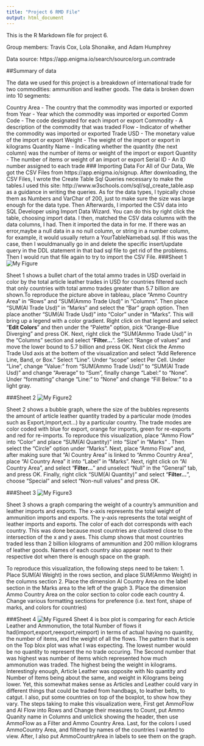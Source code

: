 ```yaml
---
title: "Project 6 RMD File"
output: html_document
---
```


This is the R Markdown file for project 6.

Group members: Travis Cox, Lola Shonaike, and Adam Humphrey

Data source: https://app.enigma.io/search/source/org.un.comtrade

##Summary of data

The data we used for this project is a breakdown of international trade for two commodities: ammunition and leather goods. The data is broken down into 10 segments: 

Country Area - The country that the commodity was imported or exported from
Year - Year which the commodity was imported or exported
Comm Code - The code designated for each import or export
Commodity - A description of the commodity that was traded
Flow - Indicator of whether the commodity was imported or exported
Trade USD - The monetary value of the import or export
Weight - The weight of the import or export in kilograms
Quantity Name - Indicating whether the quantity (the next column) was the number of items or weight of the import or export
Quantity - The number of items or weight of an import or export
Serial ID - An ID number assigned to each trade
### Importing Data
For All of Our Data, We got the CSV Files from https://app.enigma.io/signup. After downloading, the CSV Files, I wrote the Create Table Sql Queries necessary to make the tables.I used this site: http://www.w3schools.com/sql/sql_create_table.asp as a guidance in writing the queries. As for the data types, I typically chose them as Numbers and VarChar of 200, just to make sure the size was large enough for the data type.  Then Afterwards, I imported the CSV data into SQL Developer using Import Data Wizard. You can do this by right click the table, choosing import data. I then, matched the CSV data columns with the data columns, I had. Then it imported the data in for me. If there was an error,maybe a null data in a no null column, or string in a number column, for example, it would usually return a YourTableNamebad.sql. If this was the case, then I wouldmanually go in and delete the specific insert/update query in the DDL statement in that bad sql file to get rid of the problems. Then I would run that file again to try to import the CSV File. 
###Sheet 1
![My Figure](./sheet1.png)

Sheet 1 shows a bullet chart of the total ammo trades in USD overlaid in color by the total article leather trades in USD for countries filtered such that only countries with total ammo trades greater than 5.7 billion are shown.To reproduce the picture above in tableau, place "Ammo Country Area" in "Rows" and "SUM(Ammo Trade Usd)" in "Columns". Then place "SUM(Al Trade Usd)" in "Marks" and select the "Bar" graph option. Then place another "SUM(Al Trade Usd)" into "Color" under in "Marks". This will bring up a legend with a color gradient. Right click on that legend and select "**Edit Colors**" and then under the "Palette" option, pick "Orange-Blue Diverging" and press OK. Next, right click the "SUM(Ammo Trade Usd)" in the "Columns" section and select "**Filter...**". Select "Range of values" and move the lower bound to 5.7 billion and press OK. Next click the Ammo Trade Usd axis at the bottem of the visualization and select "Add Reference Line, Band, or Box." Select "Line". Under "scope" select Per Cell. Under "Line", change "Value:" from "SUM(Ammo Trade Usd)" to "SUM(Al Trade Usd)" and change "Average" to "Sum", finally change "Label:" to "None". Under "formatting" change "Line:" to "None" and change "Fill Below:" to a light gray.

###Sheet 2
![My Figure2](./sheet2.png)

Sheet 2 shows a bubble graph, where the size of the bubbles represents the amount of article leather quantity traded by a particular mode (modes such as Export,Import,ect...) by a particular country. The trade modes are color coded with blue for export, orange for imports, green for re-exports and red for re-imports. To reproduce this visualization, place "Ammo Flow" into "Color" and place "SUM(Al Quantity)" into "Size" in "Marks" . Then select the "Circle" option under "Marks". Next, place "Ammo Flow" and, after making sure that "Al Country Area" is linked to "Ammo Country Area", place "Al Country Area" it into "Label" in "Marks". Next, right click on "Al Country Area", and select "**Filter...**" and unselect "Null" in the "General" tab, and press OK. Finally, right click "SUM(Al Quantity)" and select "**Filter...**", choose "Special" and select "Non-null values" and press OK.

###Sheet 3
![My Figure3](./sheet3.png)

Sheet 3 shows a graph comparing the weight of a country's ammunition and leather imports and exports. The x-axis represents the total weight of ammunition imports and exports. The y-axis represents the total weight of leather imports and exports. The color of each dot corresponds with each country. This was done because most countries are clustered close to the intersection of the x and y axes. This clump shows that most countries traded less than 2 billion kilograms of ammunition and 200 million kilograms of leather goods. Names of each country also appear next to their respective dot when there is enough space on the graph.

To reproduce this visualization, the following steps need to be taken:
1. Place SUM(Al Weight) in the rows section, and place SUM(Ammo Weight) in the columns section
2. Place the dimension Al Country Area on the label section in the Marks area to the left of the graph
3. Place the dimension Ammo Country Area on the color section to color code each country
4. Change various formatting sections for preference (i.e. text font, shape of marks, and colors for countries)


###Sheet 4
![My Figure4](./sheet4.PNG)
Sheet 4 is box plot is comparing for each Article Leather and Ammonution, the total Number of flows it had(import,export,reexport,reimport) in terms of actual having no quantity, the number of items, and the weight of all the flows. The pattern that is seen on the Top blox plot was what I was expecting. The lowest number would be no quantity to represent the no trade occuring. The Second number that was highest was number of items which represented how much ammonution was traded. The highest being the weight in kilograms. Interestingly enough, Article Leather was opposite with No quantity and Number of Items being about the same, and weight in Kilograms being lower. Yet, this somewhat makes sense as Articles and Leather could vary in different things that could be traded from handbags, to leather belts, to catgut. I also, put some countries on top of the boxplot, to show how they vary. The steps taking to make this visualization were, First get AmmoFlow and Al Flow into Rows and Change their measures to Count, put Ammo Quanity name in Columns and unlclick showing the header, then use AmmoFlow as a Filter 
and Ammo Country Area. Last, for the colors I used AmmoCountry Area, and filtered by names of the countries I wanted to view. After, I also put AmmoCountryArea in labels to see them on the graph. 